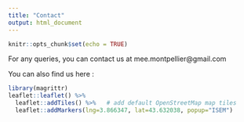 ```yaml
---
title: "Contact"
output: html_document
---
```


```r
knitr::opts_chunk$set(echo = TRUE)
```

For any queries, you can contact us at mee.montpellier@gmail.com


You can also find us here :
```r
library(magrittr)
leaflet::leaflet() %>%
  leaflet::addTiles() %>%   # add default OpenStreetMap map tiles
  leaflet::addMarkers(lng=3.866347, lat=43.632038, popup="ISEM")
```